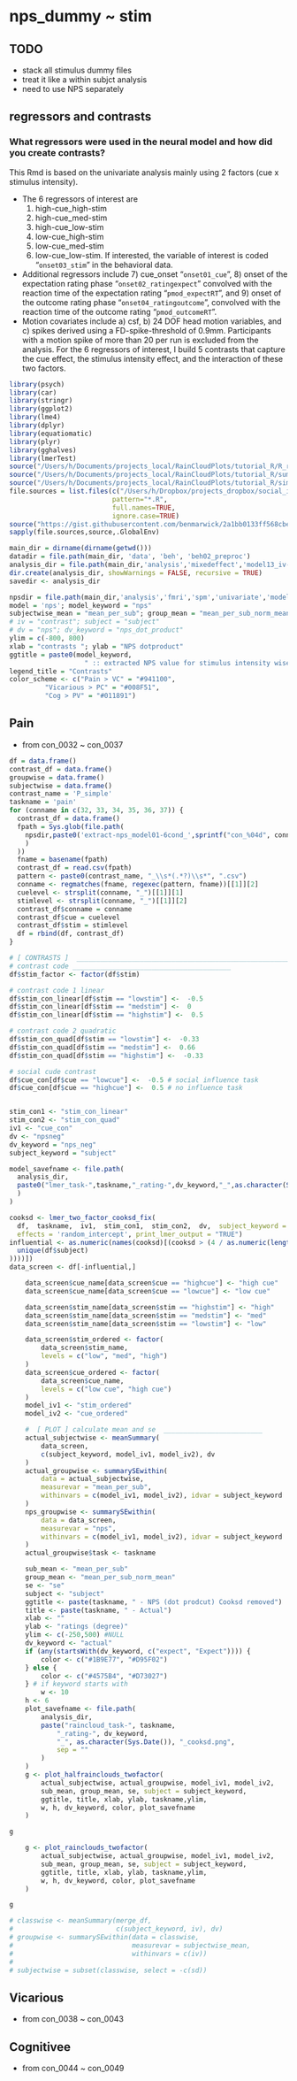 # nps_dummy ~ stim


<!-- --- -->
<!-- title: "nps_dummy ~ stim" -->
<!-- author: "Heejung Jung" -->
<!-- date: "2023-01-26" -->
<!-- output: html_document -->
<!-- --- -->

## TODO
* stack all stimulus dummy files
* treat it like a within subjct analysis
* need to use NPS separately

## regressors and contrasts
### What regressors were used in the neural model and how did you create contrasts? {.unlisted .unnumbered}
This Rmd is based on the univariate analysis mainly using 2 factors (cue x stimulus intensity). 

* The 6 regressors of interest are 
  1. high-cue_high-stim 
  1. high-cue_med-stim 
  1. high-cue_low-stim
  1. low-cue_high-stim 
  1. low-cue_med-stim
  1. low-cue_low-stim. 
  If interested, the variable of interest is coded "`onset03_stim`" in the behavioral data. 

* Additional regressors include 7) cue_onset "`onset01_cue`", 8) onset of the expectation rating phase "`onset02_ratingexpect`" convolved with the reaction time of the expectation rating "`pmod_expectRT`", and 9) onset of the outcome rating phase "`onset04_ratingoutcome`", convolved with the reaction time of the outcome rating "`pmod_outcomeRT`". 
* Motion covariates include a) csf, b) 24 DOF head motion variables, and c) spikes derived using a FD-spike-threshold of 0.9mm. Participants with a motion spike of more than 20 per run is excluded from the analysis. 
For the 6 regressors of interest, I build 5 contrasts that capture the cue effect, the stimulus intensity effect, and the interaction of these two factors.

```r
library(psych)
library(car)
library(stringr)
library(ggplot2)
library(lme4)
library(dplyr)
library(equatiomatic)
library(plyr)
library(gghalves)
library(lmerTest)
source("/Users/h/Documents/projects_local/RainCloudPlots/tutorial_R/R_rainclouds.R")
source("/Users/h/Documents/projects_local/RainCloudPlots/tutorial_R/summaryse.R")
source("/Users/h/Documents/projects_local/RainCloudPlots/tutorial_R/simulatedata.R")
file.sources = list.files(c("/Users/h/Dropbox/projects_dropbox/social_influence_analysis/scripts/step02_R/utils"),
                          pattern="*.R", 
                          full.names=TRUE, 
                          ignore.case=TRUE)
source("https://gist.githubusercontent.com/benmarwick/2a1bb0133ff568cbe28d/raw/fb53bd97121f7f9ce947837ef1a4c65a73bffb3f/geom_flat_violin.R")
sapply(file.sources,source,.GlobalEnv)
```

```r
main_dir = dirname(dirname(getwd()))
datadir = file.path(main_dir, 'data', 'beh', 'beh02_preproc')
analysis_dir = file.path(main_dir,'analysis','mixedeffect','model13_iv-stim_dv-nps-dummy',as.character(Sys.Date())  )
dir.create(analysis_dir, showWarnings = FALSE, recursive = TRUE)
savedir <- analysis_dir

npsdir = file.path(main_dir,'analysis','fmri','spm','univariate','model01_6cond','extract_nps')
model = 'nps'; model_keyword = "nps"
subjectwise_mean = "mean_per_sub"; group_mean = "mean_per_sub_norm_mean"; se = "se"
# iv = "contrast"; subject = "subject"
# dv = "nps"; dv_keyword = "nps_dot_product"
ylim = c(-800, 800)
xlab = "contrasts "; ylab = "NPS dotproduct"
ggtitle = paste0(model_keyword,
                   " :: extracted NPS value for stimulus intensity wise contrast")
legend_title = "Contrasts"
color_scheme <- c("Pain > VC" = "#941100",
         "Vicarious > PC" = "#008F51",
         "Cog > PV" = "#011891")

```

## Pain
* from con_0032 ~ con_0037
```r
df = data.frame()
contrast_df = data.frame()
groupwise = data.frame()
subjectwise = data.frame()
contrast_name = 'P_simple'
taskname = 'pain'
for (conname in c(32, 33, 34, 35, 36, 37)) {
  contrast_df = data.frame()
  fpath = Sys.glob(file.path(
    npsdir,paste0('extract-nps_model01-6cond_',sprintf("con_%04d", conname),'*',contrast_name,'*.csv'
    )
  ))
  fname = basename(fpath)
  contrast_df = read.csv(fpath)
  pattern <- paste0(contrast_name, "_\\s*(.*?)\\s*", ".csv")
  conname <- regmatches(fname, regexec(pattern, fname))[[1]][2]
  cuelevel <- strsplit(conname, "_")[[1]][1]
  stimlevel <- strsplit(conname, "_")[[1]][2]
  contrast_df$conname = conname
  contrast_df$cue = cuelevel
  contrast_df$stim = stimlevel
  df = rbind(df, contrast_df)
}
```

```r
# [ CONTRASTS ]  ________________________________________________________________________________ # nolint
# contrast code ________________________________________
df$stim_factor <- factor(df$stim)

# contrast code 1 linear
df$stim_con_linear[df$stim == "lowstim"] <-  -0.5
df$stim_con_linear[df$stim == "medstim"] <-  0
df$stim_con_linear[df$stim == "highstim"] <-  0.5

# contrast code 2 quadratic
df$stim_con_quad[df$stim == "lowstim"] <-  -0.33
df$stim_con_quad[df$stim == "medstim"] <-  0.66
df$stim_con_quad[df$stim == "highstim"] <-  -0.33

# social cude contrast
df$cue_con[df$cue == "lowcue"] <-  -0.5 # social influence task
df$cue_con[df$cue == "highcue"] <-  0.5 # no influence task


stim_con1 <- "stim_con_linear"
stim_con2 <- "stim_con_quad"
iv1 <- "cue_con"
dv <- "npsneg"
dv_keyword = "nps_neg"
subject_keyword = "subject"
```

```r
model_savefname <- file.path(
  analysis_dir,
  paste0("lmer_task-",taskname,"_rating-",dv_keyword,"_",as.character(Sys.Date()),"_cooksd.txt"
  )
)

cooksd <- lmer_two_factor_cooksd_fix(
  df,  taskname,  iv1,  stim_con1,  stim_con2,  dv,  subject_keyword = "subject",  dv_keyword,  model_savefname,
  effects = 'random_intercept', print_lmer_output = "TRUE")
influential <- as.numeric(names(cooksd)[(cooksd > (4 / as.numeric(length(
  unique(df$subject)
))))])
data_screen <- df[-influential,]
```

```r
    data_screen$cue_name[data_screen$cue == "highcue"] <- "high cue"
    data_screen$cue_name[data_screen$cue == "lowcue"] <- "low cue"

    data_screen$stim_name[data_screen$stim == "highstim"] <- "high"
    data_screen$stim_name[data_screen$stim == "medstim"] <- "med"
    data_screen$stim_name[data_screen$stim == "lowstim"] <- "low"

    data_screen$stim_ordered <- factor(
        data_screen$stim_name,
        levels = c("low", "med", "high")
    )
    data_screen$cue_ordered <- factor(
        data_screen$cue_name,
        levels = c("low cue", "high cue")
    )
    model_iv1 <- "stim_ordered"
    model_iv2 <- "cue_ordered"

    #  [ PLOT ] calculate mean and se  _________________________
    actual_subjectwise <- meanSummary(
        data_screen,
        c(subject_keyword, model_iv1, model_iv2), dv
    )
    actual_groupwise <- summarySEwithin(
        data = actual_subjectwise,
        measurevar = "mean_per_sub",
        withinvars = c(model_iv1, model_iv2), idvar = subject_keyword
    )
    nps_groupwise <- summarySEwithin(
        data = data_screen,
        measurevar = "nps",
        withinvars = c(model_iv1, model_iv2), idvar = subject_keyword
    )
    actual_groupwise$task <- taskname
```

```r
    sub_mean <- "mean_per_sub"
    group_mean <- "mean_per_sub_norm_mean"
    se <- "se"
    subject <- "subject"
    ggtitle <- paste(taskname, " - NPS (dot prodcut) Cooksd removed")
    title <- paste(taskname, " - Actual")
    xlab <- ""
    ylab <- "ratings (degree)"
    ylim <- c(-250,500) #NULL
    dv_keyword <- "actual"
    if (any(startsWith(dv_keyword, c("expect", "Expect")))) {
        color <- c("#1B9E77", "#D95F02")
    } else {
        color <- c("#4575B4", "#D73027")
    } # if keyword starts with
        w <- 10
    h <- 6
    plot_savefname <- file.path(
        analysis_dir,
        paste("raincloud_task-", taskname,
            "_rating-", dv_keyword,
            "_", as.character(Sys.Date()), "_cooksd.png",
            sep = ""
        )
    )
    g <- plot_halfrainclouds_twofactor(
        actual_subjectwise, actual_groupwise, model_iv1, model_iv2,
        sub_mean, group_mean, se, subject = subject_keyword,
        ggtitle, title, xlab, ylab, taskname,ylim,
        w, h, dv_keyword, color, plot_savefname
    )

g
```
```r
    g <- plot_rainclouds_twofactor(
        actual_subjectwise, actual_groupwise, model_iv1, model_iv2,
        sub_mean, group_mean, se, subject = subject_keyword,
        ggtitle, title, xlab, ylab, taskname,ylim,
        w, h, dv_keyword, color, plot_savefname
    )

g
```


```r
# classwise <- meanSummary(merge_df,
#                          c(subject_keyword, iv), dv)
# groupwise <- summarySEwithin(data = classwise,
#                              measurevar = subjectwise_mean,
#                              withinvars = c(iv))
# 
# subjectwise = subset(classwise, select = -c(sd))
```


## Vicarious
* from con_0038 ~ con_0043

## Cognitivee
* from con_0044 ~ con_0049